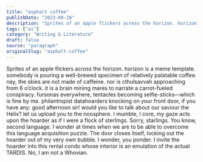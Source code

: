 ```yaml
---
title: "asphalt coffee"
publishDate: "2023-09-28"
description: "Sprites of an apple flickers across the horizon. horizon is a meme template. somebody is pouring a well-brewed specimen of relatively palatable coffe......"
tags: ["ai"]
category: "Writing & Literature"
draft: false
source: "paragraph"
originalSlug: "asphalt-coffee"
---
```


Sprites of an apple flickers across the horizon. horizon is a meme template. somebody is pouring a well-brewed specimen of relatively palatable coffee. nay, the skies are not made of caffeine. nor is cthulsavvah approaching from 6 o’clock. it is a brain mining mares to narrate a carrot-fueled conspiracy. fursonas everywhere, tentacles becoming selfie-sticks—which is fine by me. philantropist datahoarders knocking on your front door, if you have any: good afternoon sir! would you like to talk about our saviour the Helix? let us upload you to the noosphere. I mumble, I core, my gaze acts upon the hoarder as if I were a flock of sterlings. Sorry, starlings. You know, second language. I wonder at times when we are to be able to overcome this language acquisition puzzle. The door closes itself, locking out the hoarder out of my very own bubble. I wonder, you ponder. I invite the hoarder into this rental condo whose interior is an emulation of the actual TARDIS. No, I am not a Whovian.